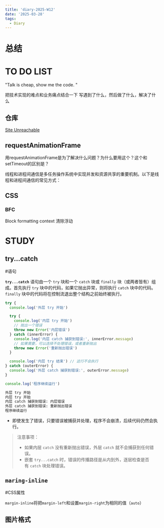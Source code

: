 ```yaml
---
title: 'diary-2025-W12'
date: '2025-03-28'
tags:
  - Diary
---
```


# 总结

# TO DO LIST

"Talk is cheap, show me the code. "

把技术实现的难点和业务痛点结合一下
写遇到了什么，然后做了什么，解决了什么

## 仓库

[Site Unreachable](https://github.com/xiumubai/coding.git)

## requestAnimationFrame

用requestAnimationFrame是为了解决什么问题？为什么要用这个？这个和setTimeout的区别是？

线程和进程间通信是多任务操作系统中实现并发和资源共享的重要机制。以下是线程和进程间通信的常见方式：

## CSS

### BFC

Block formatting context
清除浮动

# STUDY

## try...catch

#语句

**`try...catch`** 语句由一个 `try` 块和一个 `catch` 块或 `finally` 块（或两者皆有）组成。首先执行 `try` 块中的代码，如果它抛出异常，则将执行 `catch` 块中的代码。`finally` 块中的代码将在控制流退出整个结构之前始终被执行。

```js
try {
  console.log('外层 try 开始')

  try {
    console.log('内层 try 开始')
    // 抛出一个错误
    throw new Error('内层错误')
  } catch (innerError) {
    console.log('内层 catch 捕获到错误:', innerError.message)
    // 如果需要，可以选择不处理错误，或者重新抛出
    throw new Error('重新抛出错误')
  }

  console.log('内层 try 结束') // 这行不会执行
} catch (outerError) {
  console.log('外层 catch 捕获到错误:', outerError.message)
}

console.log('程序继续运行')
```

```bash
外层 try 开始
内层 try 开始
内层 catch 捕获到错误: 内层错误
外层 catch 捕获到错误: 重新抛出错误
程序继续运行
```

- 即使发生了错误，只要错误被捕获并处理，程序不会崩溃，后续代码仍然会执行。

> 注意事项：
>
> - 如果内层 `catch` 没有重新抛出错误，外层 `catch` 就不会捕获到任何错误。
> - 嵌套 `try...catch` 时，错误的传播路径是从内到外，逐层检查是否有 `catch` 块处理错误。

## `maring-inline`

#CSS属性

`margin-inline`将把`margin-left`和设置`margin-right`为相同的值（`auto`）

## 图片格式
